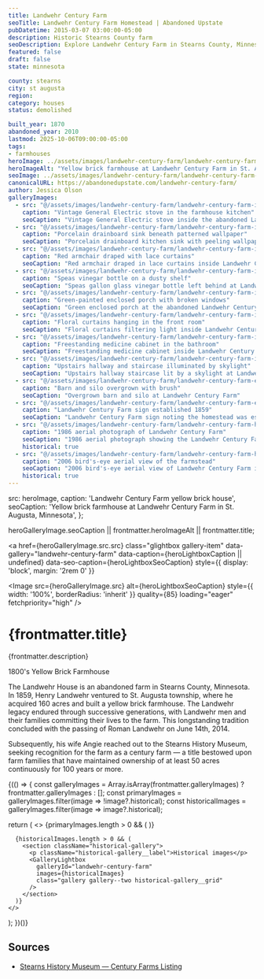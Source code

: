 ```yaml
---
title: Landwehr Century Farm
seoTitle: Landwehr Century Farm Homestead | Abandoned Upstate
pubDatetime: 2015-03-07 03:00:00-05:00
description: Historic Stearns County farm
seoDescription: Explore Landwehr Century Farm in Stearns County, Minnesota, a 19th-century yellow brick homestead preserved by generations of the Landwehr family.
featured: false
draft: false
state: minnesota

county: stearns
city: st augusta
region: 
category: houses
status: demolished

built_year: 1870
abandoned_year: 2010
lastmod: 2025-10-06T09:00:00-05:00
tags:
- farmhouses
heroImage: ../assets/images/landwehr-century-farm/landwehr-century-farm-exterior-house.jpg
heroImageAlt: "Yellow brick farmhouse at Landwehr Century Farm in St. Augusta, Minnesota"
seoImage: ../assets/images/landwehr-century-farm/landwehr-century-farm-interior-vintage-stove.jpg
canonicalURL: https://abandonedupstate.com/landwehr-century-farm/
author: Jessica Olson
galleryImages:
  - src: "@/assets/images/landwehr-century-farm/landwehr-century-farm-interior-vintage-stove.jpg"
    caption: "Vintage General Electric stove in the farmhouse kitchen"
    seoCaption: "Vintage General Electric stove inside the abandoned Landwehr Century Farm kitchen"
  - src: "@/assets/images/landwehr-century-farm/landwehr-century-farm-interior-kitchen-sink.jpg"
    caption: "Porcelain drainboard sink beneath patterned wallpaper"
    seoCaption: "Porcelain drainboard kitchen sink with peeling wallpaper at Landwehr Century Farm"
  - src: "@/assets/images/landwehr-century-farm/landwehr-century-farm-interior-red-chair.jpg"
    caption: "Red armchair draped with lace curtains"
    seoCaption: "Red armchair draped in lace curtains inside Landwehr Century Farm"
  - src: "@/assets/images/landwehr-century-farm/landwehr-century-farm-interior-speas-gallon-glass-bottle.jpg"
    caption: "Speas vinegar bottle on a dusty shelf"
    seoCaption: "Speas gallon glass vinegar bottle left behind at Landwehr Century Farm"
  - src: "@/assets/images/landwehr-century-farm/landwehr-century-farm-interior-green-porch.jpg"
    caption: "Green-painted enclosed porch with broken windows"
    seoCaption: "Green enclosed porch at the abandoned Landwehr Century Farm house"
  - src: "@/assets/images/landwehr-century-farm/landwehr-century-farm-interior-floral-curtains.jpg"
    caption: "Floral curtains hanging in the front room"
    seoCaption: "Floral curtains filtering light inside Landwehr Century Farm"
  - src: "@/assets/images/landwehr-century-farm/landwehr-century-farm-interior-bathroom.jpg"
    caption: "Freestanding medicine cabinet in the bathroom"
    seoCaption: "Freestanding medicine cabinet inside Landwehr Century Farm bathroom"
  - src: "@/assets/images/landwehr-century-farm/landwehr-century-farm-interior-staircase.jpg"
    caption: "Upstairs hallway and staircase illuminated by skylight"
    seoCaption: "Upstairs hallway staircase lit by a skylight at Landwehr Century Farm"
  - src: "@/assets/images/landwehr-century-farm/landwehr-century-farm-exterior-barn.jpg"
    caption: "Barn and silo overgrown with brush"
    seoCaption: "Overgrown barn and silo at Landwehr Century Farm"
  - src: "@/assets/images/landwehr-century-farm/landwehr-century-farm-exterior-sign.jpg"
    caption: "Landwehr Century Farm sign established 1859"
    seoCaption: "Landwehr Century Farm sign noting the homestead was established in 1859"
  - src: "@/assets/images/landwehr-century-farm/landwehr-century-farm-historic-1986-aieral.jpg"
    caption: "1986 aerial photograph of Landwehr Century Farm"
    seoCaption: "1986 aerial photograph showing the Landwehr Century Farm layout"
    historical: true
  - src: "@/assets/images/landwehr-century-farm/landwehr-century-farm-historic-2006-birdseye-aerial.jpg"
    caption: "2006 bird's-eye aerial view of the farmstead"
    seoCaption: "2006 bird's-eye aerial view of Landwehr Century Farm in St. Augusta"
    historical: true
---
```





  src: heroImage,
  caption: 'Landwehr Century Farm yellow brick house',
  seoCaption: 'Yellow brick farmhouse at Landwehr Century Farm in St. Augusta, Minnesota',
};

  heroGalleryImage.seoCaption || frontmatter.heroImageAlt || frontmatter.title;

<a
  href={heroGalleryImage.src.src}
  class="glightbox gallery-item"
  data-gallery="landwehr-century-farm"
  data-caption={heroLightboxCaption || undefined}
  data-seo-caption={heroLightboxSeoCaption}
  style={{ display: 'block', margin: '2rem 0' }}
>
  <Image
    src={heroGalleryImage.src}
    alt={heroLightboxSeoCaption}
    style={{ width: '100%', borderRadius: 'inherit' }}
    quality={85}
    loading="eager"
    fetchpriority="high"
  />
</a>

<div class="my-4"></div>

# {frontmatter.title}
<p className="post-tagline" style={{ color: '#b9975c' }}>{frontmatter.description}</p>

1800's Yellow Brick Farmhouse

The Landwehr House is an abandoned farm in Stearns County, Minnesota. In 1859, Henry Landwehr ventured to St. Augusta township, where he acquired 160 acres and built a yellow brick farmhouse. The Landwehr legacy endured through successive generations, with Landwehr men and their families committing their lives to the farm. This longstanding tradition concluded with the passing of Roman Landwehr on June 14th, 2014.

Subsequently, his wife Angie reached out to the Stearns History Museum, seeking recognition for the farm as a century farm — a title bestowed upon farm families that have maintained ownership of at least 50 acres continuously for 100 years or more.

<div class="my-12"></div>

{(() => {
  const galleryImages = Array.isArray(frontmatter.galleryImages)
    ? frontmatter.galleryImages
    : [];
  const primaryImages = galleryImages.filter(image => !image?.historical);
  const historicalImages = galleryImages.filter(image => image?.historical);

  return (
    <>
      {primaryImages.length > 0 && (
        <GalleryLightbox
          galleryId="landwehr-century-farm"
          images={primaryImages}
        />
      )}

      {historicalImages.length > 0 && (
        <section className="historical-gallery">
          <p className="historical-gallery__label">Historical images</p>
          <GalleryLightbox
            galleryId="landwehr-century-farm"
            images={historicalImages}
            class="gallery gallery--two historical-gallery__grid"
          />
        </section>
      )}
    </>
  );
})()}

## Sources

- [Stearns History Museum — Century Farms Listing](https://stearnshistorymuseum.org/2020/01/20/stearns-county-century-farms-listing/)

<div class="my-12"></div>
